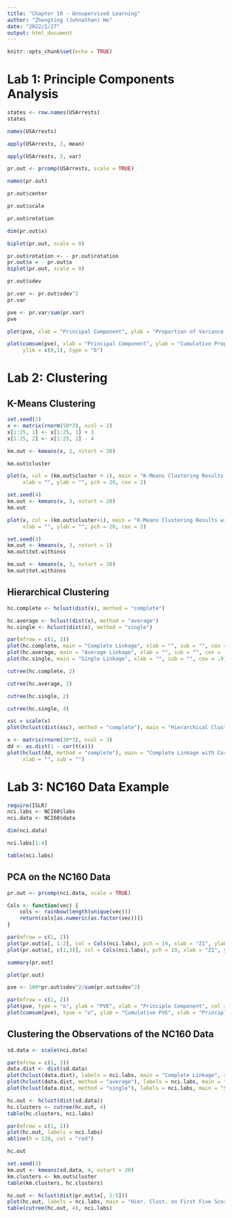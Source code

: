 ```yaml
---
title: "Chapter 10 - Unsupervised Learning"
author: "Zhengting (Johnathan) He"
date: "2022/2/27"
output: html_document
---
```



```r
knitr::opts_chunk$set(echo = TRUE)
```


# Lab 1: Principle Components Analysis


```r
states <- row.names(USArrests)
states
```


```r
names(USArrests)
```


```r
apply(USArrests, 2, mean)
```


```r
apply(USArrests, 2, var)
```


```r
pr.out <- prcomp(USArrests, scale = TRUE)
```


```r
names(pr.out)
```


```r
pr.out$center
```


```r
pr.out$scale
```


```r
pr.out$rotation
```


```r
dim(pr.out$x)
```


```r
biplot(pr.out, scale = 0)
```


```r
pr.out$rotation <- - pr.out$rotation
pr.out$x = - pr.out$x
biplot(pr.out, scale = 0)
```


```r
pr.out$sdev
```


```r
pr.var <- pr.out$sdev^2
pr.var
```


```r
pve <- pr.var/sum(pr.var)
pve
```


```r
plot(pve, xlab = "Principal Component", ylab = "Proportion of Variance Explained", ylim = c(0,1), type = "b")
```


```r
plot(cumsum(pve), xlab = "Principal Component", ylab = "Cumulative Proportion of Variance Explained",
     ylim = c(0,1), type = "b")
```


# Lab 2: Clustering


## K-Means Clustering


```r
set.seed(2)
x <- matrix(rnorm(50*2), ncol = 2)
x[1:25, 1] <- x[1:25, 1] + 3
x[1:25, 2] <- x[1:25, 2] - 4
```


```r
km.out <- kmeans(x, 2, nstart = 20)
```


```r
km.out$cluster
```


```r
plot(x, col = (km.out$cluster + 1), main = "K-Means Clustering Results with K = 2",
     xlab = "", ylab = "", pch = 20, cex = 2)
```


```r
set.seed(4)
km.out <- kmeans(x, 3, nstart = 20)
km.out
```


```r
plot(x, col = (km.out$cluster+1), main = "K-Means Clustering Results with K = 3",
     xlab = "", ylab = "", pch = 20, cex = 2)
```


```r
set.seed(3)
km.out <- kmeans(x, 3, nstart = 1)
km.out$tot.withinss
```


```r
km.out <- kmeans(x, 3, nstart = 20)
km.out$tot.withinss
```


## Hierarchical Clustering


```r
hc.complete <- hclust(dist(x), method = "complete")
```


```r
hc.average <- hclust(dist(x), method = "average")
hc.single <- hclust(dist(x), method = "single")
```


```r
par(mfrow = c(1, 3))
plot(hc.complete, main = "Complete Linkage", xlab = "", sub = "", cex = .9)
plot(hc.average, main = "Average Linkage", xlab = "", sub = "", cex = .9)
plot(hc.single, main = "Single Linkage", xlab = "", sub = "", cex = .9)
```


```r
cutree(hc.complete, 2)
```


```r
cutree(hc.average, 2)
```


```r
cutree(hc.single, 2)
```


```r
cutree(hc.single, 4)
```


```r
xsc = scale(x)
plot(hclust(dist(xsc), method = "complete"), main = "Hierarchical Clustering with Scaled Features")
```


```r
x <- matrix(rnorm(30*3), ncol = 3)
dd <- as.dist(1 - cor(t(x)))
plot(hclust(dd, method = "complete"), main = "Complete Linkage with Correlation-Based Distance",
     xlab = "", sub = "")
```


# Lab 3: NC160 Data Example


```r
require(ISLR)
nci.labs <- NCI60$labs
nci.data <- NCI60$data
```


```r
dim(nci.data)
```


```r
nci.labs[1:4]
```


```r
table(nci.labs)
```


## PCA on the NC160 Data


```r
pr.out <- prcomp(nci.data, scale = TRUE)
```


```r
Cols <- function(vec) {
    cols <- rainbow(length(unique(vec)))
    return(cols[as.numeric(as.factor(vec))])
}
```


```r
par(mfrow = c(1, 2))
plot(pr.out$x[, 1:2], col = Cols(nci.labs), pch = 19, xlab = "Z1", ylab = "Z2")
plot(pr.out$x[, c(1,3)], col = Cols(nci.labs), pch = 19, xlab = "Z1", ylab = "Z3")
```


```r
summary(pr.out)
```


```r
plot(pr.out)
```


```r
pve <- 100*pr.out$sdev^2/sum(pr.out$sdev^2)
```


```r
par(mfrow = c(1, 2))
plot(pve, type = "o", ylab = "PVE", xlab = "Principle Component", col = "blue")
plot(cumsum(pve), tyoe = "o", ylab = "Cumulative PVE", xlab = "Principle Component", col = "brown3")
```


## Clustering the Observations of the NC160 Data


```r
sd.data <- scale(nci.data)
```


```r
par(mfrow = c(1, 3))
data.dist <- dist(sd.data)
plot(hclust(data.dist), labels = nci.labs, main = "Complete Linkage", xlab = "", sub = "", ylab = "")
plot(hclust(data.dist, method = "average"), labels = nci.labs, main = "Average Linkage", xlab = "", sub = "", ylab = "")
plot(hclust(data.dist, method = "single"), labels = nci.labs, main = "Single Linkage", xlab = "", sub = "", ylab = "")
```


```r
hc.out <- hclust(dist(sd.data))
hc.clusters <- cutree(hc.out, 4)
table(hc.clusters, nci.labs)
```


```r
par(mfrow = c(1, 1))
plot(hc.out, labels = nci.labs)
abline(h = 139, col = "red")
```


```r
hc.out
```


```r
set.seed(2)
km.out <- kmeans(sd.data, 4, nstart = 20)
km.clusters <- km.out$cluster
table(km.clusters, hc.clusters)
```


```r
hc.out <- hclust(dist(pr.out$x[, 1:5]))
plot(hc.out, labels = nci.labs, main = "Hier. Clust. on First Five Score Vectors")
table(cutree(hc.out, 4), nci.labs)
```

